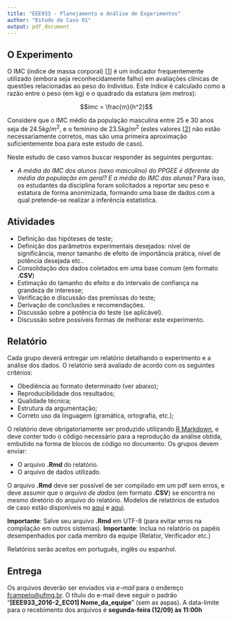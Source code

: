 ```yaml
---
title: "EEE933 - Planejamento e Análise de Experimentos"
author: "Estudo de Caso 01"
output: pdf_document
---
```


## O Experimento
O IMC (índice de massa corporal) [[1](http://apps.who.int/bmi/index.jsp?introPage=intro_3.html)] é um indicador frequentemente utilizado (embora seja reconhecidamente falho) em avaliações clínicas de questões relacionadas ao peso do índivíduo. Este índice é calculado como a razão entre o peso (em kg) e o quadrado da estatura (em metros):

$$imc = \frac{m}{h^2}$$

Considere que o IMC médio da população masculina entre 25 e 30 anos seja de $24.5 kg/m^2$, e o feminino de $23.5 kg/m^2$ (estes valores [[2](http://www.cdc.gov/healthyweight/assessing/bmi/childrens_bmi/about_childrens_bmi.html)] não estão necessariamente corretos, mas são uma primeira aproximação suficientemente boa para este estudo de caso). 

Neste estudo de caso vamos buscar responder às seguintes perguntas:

- _A média do IMC dos alunos (sexo masculino) do PPGEE é diferente da média da população em geral? E a média do IMC das alunas?_ Para isso, os estudantes da disciplina foram solicitados a reportar seu peso e estatura de forma anonimizada, formando uma base de dados com a qual pretende-se realizar a inferência estatística.

## Atividades

- Definição das hipóteses de teste;
- Definição dos parâmetros experimentais desejados: nível de significância, menor tamanho de efeito de importância prática, nível de potência desejada etc..
- Consolidação dos dados coletados em uma base comum (em formato **.CSV**)
- Estimação do tamanho do efeito e do intervalo de confiança na grandeza de interesse;
- Verificação e discussão das premissas do teste;
- Derivação de conclusões e recomendações.
- Discussão sobre a potência do teste (se aplicável).
- Discussão sobre possíveis formas de melhorar este experimento.

## Relatório
Cada grupo deverá entregar um relatório detalhando o experimento e a análise dos dados. O relatório será avaliado de acordo com os seguintes critérios:

- Obediência ao formato determinado (ver abaixo);
- Reproducibilidade dos resultados;
- Qualidade técnica;
- Estrutura da argumentação;
- Correto uso da linguagem (gramática, ortografia, etc.);

O relatório deve obrigatoriamente ser produzido utilizando [R Markdown](http://rmarkdown.rstudio.com), e deve conter todo o código necessário para a reprodução da análise obtida, embutido na forma de blocos de código no documento. Os grupos devem enviar:

- O arquivo **.Rmd** do relatório.
- O arquivo de dados utilizado.

O arquivo **.Rmd** deve ser possível de ser compilado em um pdf sem erros, e deve assumir que o _arquivo de dados_ (em formato **.CSV**) se encontra no mesmo diretório do arquivo do relatório. Modelos de relatórios de estudos de caso estão disponíveis no [aqui](https://github.com/fcampelo/Design-and-Analysis-of-Experiments/tree/master/Grading/Report%20template) e [aqui](https://github.com/fcampelo/Design-and-Analysis-of-Experiments/tree/master/Grading/Case%20Studies/Report%20Examples). 

**Importante**: Salve seu arquivo **.Rmd** em UTF-8 (para evitar erros na compilação em outros sistemas).
**Importante**: Inclua no relatório os papéis desempenhados por cada membro da equipe (Relator, Verificador etc.)

Relatórios serão aceitos em português, inglês ou espanhol.

## Entrega
Os arquivos deverão ser enviados via _e-mail_ para o endereço [fcampelo@ufmg.br](fcampelo@ufmg.br). O título do e-mail deve seguir o padrão "**[EEE933_2016-2_EC01] Nome_da_equipe**" (sem as aspas). A data-limite para o recebimento dos arquivos é **segunda-feira (12/09) às 11:00h**

